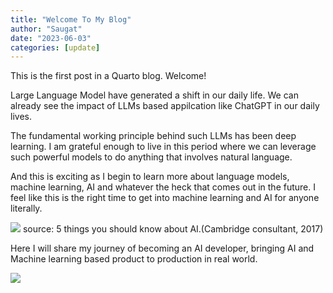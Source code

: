 ```yaml
---
title: "Welcome To My Blog"
author: "Saugat"
date: "2023-06-03"
categories: [update]
---
```


This is the first post in a Quarto blog. Welcome!

Large Language Model have generated a shift in our daily life. We can already see the impact of LLMs based appilcation like ChatGPT in our daily lives. 

The fundamental working principle behind such LLMs has been deep learning. I am grateful enough to live in this period where we can leverage such powerful models to do anything that involves natural language.

And this is exciting as I begin to learn more about language models, machine learning, AI and whatever the heck that comes out in the future. I feel like this is the right time to get into machine learning and AI for anyone literally. 

![](ai.jpg)
source: 5 things you should know about AI.(Cambridge consultant, 2017)

Here I will share my journey of becoming an AI developer, bringing AI and Machine learning based product to production in real world.

![](thumbnail.jpg)



